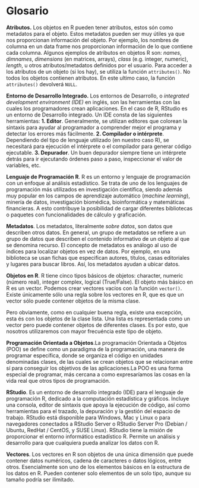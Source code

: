 # Glosario

**Atributos.** Los objetos en R pueden tener atributos, estos són como metadatos para el objeto. Estos metadatos pueden ser muy útiles ya que nos proporcionan información del objeto. Por ejemplo, los nombres de columna en un data frame nos proporcionan información de lo que contiene cada columna. Algunos ejemplos de atributos en objetos R son: *names*, *dimnames*, *dimensions* (en matrices, arrays), *class* (e.g. integer, numeric), *length*, u otros atributos/metadatos definidos por el usuario. Para acceder a los atributos de un objeto (si los hay), se utiliza la función `attributes()`. No todos los objetos contienen atributos.  En este ultimo caso, la función `attributes()` devolverá `NULL`.

**Entorno de Desarrollo Integrado.** Los entornos de Desarrollo, o *integrated development environment (IDE)* en inglés, son las herramientas con las cuales los programadores crean aplicaciones. En el caso de R, RStudio es un entorno de Desarrollo integrado. Un IDE consta de las siguientes herramientas: **1.	Editor**. Generalmente, se utilizan editores que colorean la sintaxis para ayudar al programador a comprender mejor el programa y detectar los errores más fácilmente. 
**2.	Compilador o intérprete**. Dependiendo del tipo de lenguaje utilizado (en nuestro caso R), se necesitará para ejecución el intérprete o el compilador para generar código ejecutable. 
**3.	Depurador**. Un buen depurador siempre tiene un intérprete detrás para ir ejecutando órdenes paso a paso, inspeccionar el valor de variables, etc. 

**Lenguaje de Programación R**. R es un entorno y lenguaje de programación con un enfoque al análisis estadístico. Se trata de uno de los lenguajes de programación más utilizados en investigación científica, siendo además muy popular en los campos de aprendizaje automático (*machine learning*), minería de datos, investigación biomédica, bioinformática y matemáticas financieras. A esto contribuye la posibilidad de cargar diferentes bibliotecas o paquetes con funcionalidades de cálculo y graficación.

**Metadatos**. Los metadatos, literalmente *sobre datos*, son datos que describen otros datos. En general, un grupo de metadatos se refiere a un grupo de datos que describen el contenido informativo de un objeto al que se denomina recurso. El concepto de metadatos es análogo al uso de índices para localizar objetos en vez de datos. Por ejemplo, en una biblioteca se usan fichas que especifican autores, títulos, casas editoriales y lugares para buscar libros. Así, los metadatos ayudan a ubicar datos.

**Objetos en R**. R tiene cinco tipos básicos de objetos: character, numeric (número real), integer
complex, logical (True/False). El objeto más básico en R es un vector. Podemos crear vectores vacíos con la función `vector()`. Existe únicamente sólo una regla sobre los vectores en R, que es que un vector sólo puede contener objetos de la misma clase.

Pero obviamente, como en cualquier buena regla, existe una excepción, esta és con los objetos de la clase lista. Una lista es representada como un vector pero puede contener objetos de diferentes clases. Es por esto, que nosotros utilizaremos con mayor frecuéncia este tipo de objeto.

**Programación Orientada a Objetos**.La programación Orientada a Objetos (POO) se define como un paradigma de la programación, una manera de programar específica, donde se organiza el código en unidades denominadas clases, de las cuales se crean objetos que se relacionan entre sí para conseguir los objetivos de las aplicaciones.La POO es una forma especial de programar, más cercana a como expresaríamos las cosas en la vida real que otros tipos de programación.

**RStudio**. Es un entorno de desarrollo integrado (IDE) para el lenguaje de programación R, dedicado a la computación estadística y gráficos. Incluye una consola, editor de sintaxis que apoya la ejecución de código, así como herramientas para el trazado, la depuración y la gestión del espacio de trabajo. RStudio está disponible para Windows, Mac y Linux o para navegadores conectados a RStudio Server o RStudio Server Pro (Debian / Ubuntu, RedHat / CentOS, y SUSE Linux). RStudio tiene la misión de proporcionar el entorno informático estadístico R. Permite un análisis y desarrollo para que cualquiera pueda analizar los datos con R.

**Vectores**. Los vectores en R son objetos de una única dimensión que puede contener datos numéricos, cadena de caracteres o datos lógicos, entre otros. Esencialmente son uno de los elementos básicos en la estructura de los datos en R. Pueden contener solo elementos de un solo tipo, aunque su tamaño podría ser ilimitado.